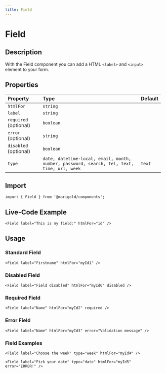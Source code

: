 ```yaml
---
title: Field
---
```


# Field

## Description

With the Field component you can add a HTML `<label>` and `<input>` element to your form.

## Properties

| Property              | Type                                                                                       | Default |
| :-------------------- | :----------------------------------------------------------------------------------------- | :------ |
| `htmlFor`             | `string`                                                                                   |         |
| `label`               | `string`                                                                                   |         |
| `required` (optional) | `boolean`                                                                                  |         |
| `error` (optional)    | `string`                                                                                   |         |
| `disabled` (optional) | `boolean`                                                                                  |         |
| `type`                | `date, datetime-local, email, month, number, password, search, tel, text, time, url, week` | `text`  |

## Import

```tsx code
import { Field } from '@marigold/components';
```

## Live-Code Example

```tsx live
<Field label="This is my field:" htmlFor="id" />
```

## Usage

### Standard Field

```tsx
<Field label="Firstname" htmlFor="myId1" />
```

### Disabled Field

```tsx
<Field label="Field disabled" htmlFor="myId6" disabled />
```

### Required Field

```tsx
<Field label="Name" htmlFor="myId2" required />
```

### Error Field

```tsx
<Field label="Name" htmlFor="myId3" error="Validation message" />
```

### Field Examples

```tsx
<Field label="Choose the week" type="week" htmlFor="myId4" />
```

```tsx
<Field label="Pick your date" type="date" htmlFor="myId5" error="ERROR!" />
```
